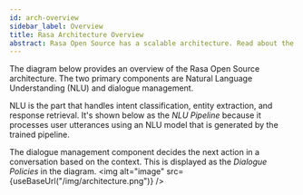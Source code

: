 ```yaml
---
id: arch-overview
sidebar_label: Overview
title: Rasa Architecture Overview
abstract: Rasa Open Source has a scalable architecture. Read about the key components of the Rasa Open Source architecture.
---
```



The diagram below provides an overview of the Rasa Open Source architecture. The two primary
components are Natural Language Understanding (NLU) and dialogue management.

NLU is the part that handles intent classification, entity extraction, and response retrieval.
It's shown below as the *NLU Pipeline* because it processes
user utterances using an NLU model that is generated by the trained pipeline.

The dialogue management component decides the next action in a conversation based on the
context. This is displayed as the *Dialogue Policies* in the diagram.
<img alt="image" src={useBaseUrl("/img/architecture.png")} />
